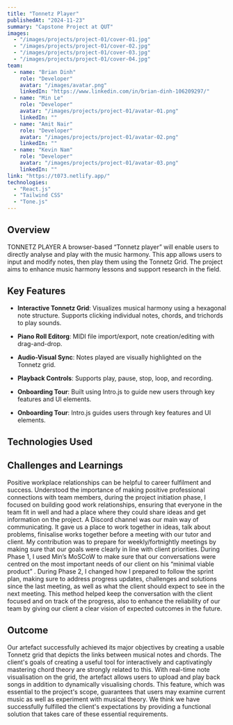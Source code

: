 ```yaml
---
title: "Tonnetz Player"
publishedAt: "2024-11-23"
summary: "Capstone Project at QUT"
images:
  - "/images/projects/project-01/cover-01.jpg"
  - "/images/projects/project-01/cover-02.jpg"
  - "/images/projects/project-01/cover-03.jpg"
  - "/images/projects/project-01/cover-04.jpg"
team:
  - name: "Brian Dinh"
    role: "Developer"
    avatar: "/images/avatar.png"
    linkedIn: "https://www.linkedin.com/in/brian-dinh-106209297/"
  - name: "Min Le"
    role: "Developer"
    avatar: "/images/projects/project-01/avatar-01.png"
    linkedIn: ""
  - name: "Amit Nair"
    role: "Developer"
    avatar: "/images/projects/project-01/avatar-02.png"
    linkedIn: ""
  - name: "Kevin Nam"
    role: "Developer"
    avatar: "/images/projects/project-01/avatar-03.png"
    linkedIn: ""
link: "https://t073.netlify.app/"
technologies:
  - "React.js"
  - "Tailwind CSS"
  - "Tone.js"
---
```


## Overview

TONNETZ PLAYER A browser-based “Tonnetz player” will enable users to directly analyse and play with the music harmony. This app allows users to input and modify notes, then play them using the Tonnetz Grid. The project aims to enhance music harmony lessons and support research in the field.

## Key Features

- **Interactive Tonnetz Grid**:
  Visualizes musical harmony using a hexagonal note structure.
  Supports clicking individual notes, chords, and trichords to play sounds.

- **Piano Roll Editorg**: MIDI file import/export, note creation/editing with drag-and-drop.

- **Audio-Visual Sync**: Notes played are visually highlighted on the Tonnetz grid.

- **Playback Controls**: Supports play, pause, stop, loop, and recording.

- **Onboarding Tour**: Built using Intro.js to guide new users through key features and UI elements.

- **Onboarding Tour**: Intro.js guides users through key features and UI elements.

## Technologies Used

<Table
  data={{
    headers: ["Category", "Tools & Libraries"],
    rows: [
      ["Frontend", "React.js, Tailwind CSS, HTML5, CSS3, SVG"],
      ["Audio Handling", "Tone.js (for MIDI/audio playback and generation)"],
      ["State Management", "React Context API"],
      [
        "UI Enhancements",
        "Intro.js (Onboarding Tour), React DnD, React Window",
      ],
      ["Testing", "Vitest (for behavior-driven and UI testing)"],
      ["Version Control", "Git + GitHub"],
      ["Deployment", "Netlify (with CI/CD for preview builds)"],
      ["Project Management", "Trello, Google Drive, Discord"],
    ],
  }}
/>

## Challenges and Learnings

Positive workplace relationships can be helpful to career fulfilment and success. Understood the
importance of making positive professional connections with team members, during the project
initiation phase, I focused on building good work relationships, ensuring that everyone in the team fit
in well and had a place where they could share ideas and get information on the project. A Discord
channel was our main way of communicating. It gave us a place to work together in ideas, talk about
problems, finisalise works together before a meeting with our tutor and client.
My contribution was to prepare for weekly/fortnightly meetings by making sure that our goals were
clearly in line with client priorities. During Phase 1, I used Min’s MoSCoW to make sure that our
conversations were centred on the most important needs of our client on his “minimal viable
product”
. During Phase 2, I changed how I prepared to follow the sprint plan, making sure to address
progress updates, challenges and solutions since the last meeting, as well as what the client should
expect to see in the next meeting. This method helped keep the conversation with the client focused
and on track of the progress, also to enhance the reliability of our team by giving our client a clear
vision of expected outcomes in the future.

## Outcome

Our artefact successfully achieved its major objectives by creating a usable Tonnetz grid that
depicts the links between musical notes and chords. The client's goals of creating a useful
tool for interactively and captivatingly mastering chord theory are strongly related to this.
With real-time note visualisation on the grid, the artefact allows users to upload and play
back songs in addition to dynamically visualising chords. This feature, which was essential to
the project's scope, guarantees that users may examine current music as well as experiment
with musical theory. We think we have successfully fulfilled the client's expectations by
providing a functional solution that takes care of these essential requirements.
